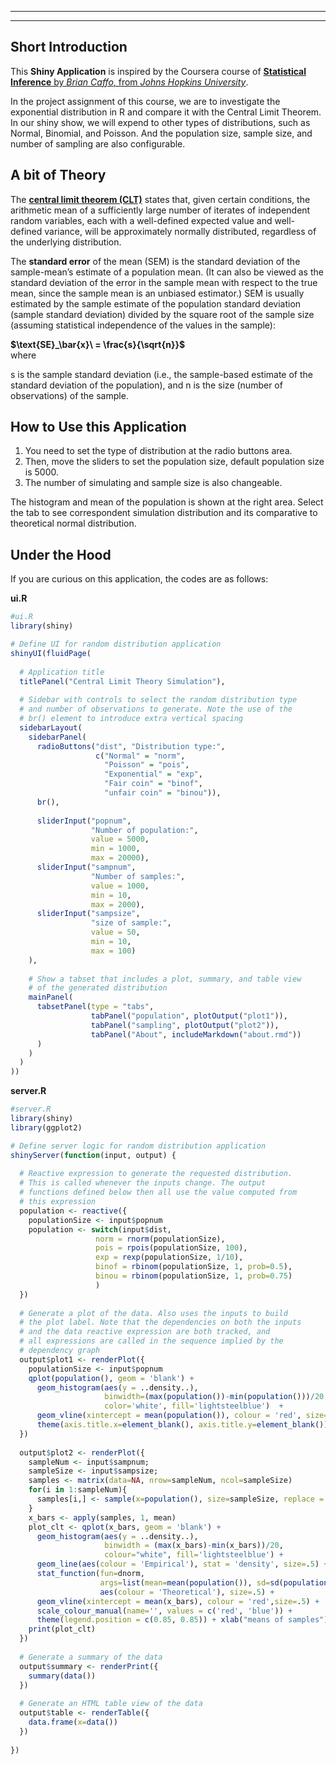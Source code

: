 
_____________________________________________

_____________________________________________

**Short Introduction**   
----------------------
This  **Shiny Application** is inspired by the Coursera course of [**Statistical Inference** by *Brian Caffo*, from *Johns Hopkins University*](https://class.coursera.org/statinference-010). 

In the project assignment of this course, we are to investigate the exponential distribution in R and compare it with the Central Limit Theorem. In our shiny show,  we will expend to other types of distributions, such as Normal, Binomial, and Poisson. And the population size, sample size, and number of sampling are also configurable.

**A bit of Theory**  
-------------------
The [**central limit theorem (CLT)**](http://en.wikipedia.org/wiki/Central_limit_theorem) states that, given certain conditions, the arithmetic mean of a sufficiently large number of iterates of independent random variables, each with a well-defined expected value and well-defined variance, will be approximately normally distributed, regardless of the underlying distribution. 

The **standard error** of the mean (SEM) is the standard deviation of the sample-mean's estimate of a population mean. (It can also be viewed as the standard deviation of the error in the sample mean with respect to the true mean, since the sample mean is an unbiased estimator.) SEM is usually estimated by the sample estimate of the population standard deviation (sample standard deviation) divided by the square root of the sample size (assuming statistical independence of the values in the sample):

**$\text{SE}_\bar{x}\ = \frac{s}{\sqrt{n}}$ **  
where

s is the sample standard deviation (i.e., the sample-based estimate of the standard deviation of the population), and
n is the size (number of observations) of the sample.

**How to Use this Application**   
-------------------
1. You need to set the type of distribution at the radio buttons area.
2. Then, move the sliders to set the population size, default population size is 5000.
3. The number of simulating and sample size is also changeable.

The histogram and mean of the population is shown at the right area. Select the tab to see correspondent simulation distribution and its comparative to theoretical normal distribution.

**Under the Hood**  
-------------------
If you are curious on this application, the codes are as follows:

**ui.R**  

```r
#ui.R
library(shiny)

# Define UI for random distribution application 
shinyUI(fluidPage(
  
  # Application title
  titlePanel("Central Limit Theory Simulation"),
  
  # Sidebar with controls to select the random distribution type
  # and number of observations to generate. Note the use of the
  # br() element to introduce extra vertical spacing
  sidebarLayout(
    sidebarPanel(
      radioButtons("dist", "Distribution type:",
                   c("Normal" = "norm",
                     "Poisson" = "pois",
                     "Exponential" = "exp",
                     "Fair coin" = "binof",
                     "unfair coin" = "binou")),
      br(),
      
      sliderInput("popnum", 
                  "Number of population:", 
                  value = 5000,
                  min = 1000, 
                  max = 20000),
      sliderInput("sampnum", 
                  "Number of samples:", 
                  value = 1000,
                  min = 10, 
                  max = 2000),
      sliderInput("sampsize", 
                  "size of sample:", 
                  value = 50,
                  min = 10, 
                  max = 100)
    ),
    
    # Show a tabset that includes a plot, summary, and table view
    # of the generated distribution
    mainPanel(
      tabsetPanel(type = "tabs", 
                  tabPanel("population", plotOutput("plot1")), 
                  tabPanel("sampling", plotOutput("plot2")), 
                  tabPanel("About", includeMarkdown("about.rmd"))
      )
    )
  )
))
```

**server.R**  

```r
#server.R
library(shiny)
library(ggplot2)

# Define server logic for random distribution application
shinyServer(function(input, output) {
  
  # Reactive expression to generate the requested distribution.
  # This is called whenever the inputs change. The output
  # functions defined below then all use the value computed from
  # this expression
  population <- reactive({
    populationSize <- input$popnum
    population <- switch(input$dist,
                   norm = rnorm(populationSize), 
                   pois = rpois(populationSize, 100),
                   exp = rexp(populationSize, 1/10),
                   binof = rbinom(populationSize, 1, prob=0.5),
                   binou = rbinom(populationSize, 1, prob=0.75)
                   )
  })
  
  # Generate a plot of the data. Also uses the inputs to build
  # the plot label. Note that the dependencies on both the inputs
  # and the data reactive expression are both tracked, and
  # all expressions are called in the sequence implied by the
  # dependency graph
  output$plot1 <- renderPlot({
    populationSize <- input$popnum
    qplot(population(), geom = 'blank') + 
      geom_histogram(aes(y = ..density..), 
                     binwidth=(max(population())-min(population()))/20, 
                     color='white', fill='lightsteelblue')  +
      geom_vline(xintercept = mean(population()), colour = 'red', size=.5) +
      theme(axis.title.x=element_blank(), axis.title.y=element_blank())
  })
  
  output$plot2 <- renderPlot({
    sampleNum <- input$sampnum; 
    sampleSize <- input$sampsize;
    samples <- matrix(data=NA, nrow=sampleNum, ncol=sampleSize)
    for(i in 1:sampleNum){
      samples[i,] <- sample(x=population(), size=sampleSize, replace = FALSE)
    }
    x_bars <- apply(samples, 1, mean)
    plot_clt <- qplot(x_bars, geom = 'blank') +  
      geom_histogram(aes(y = ..density..),  
                     binwidth = (max(x_bars)-min(x_bars))/20,
                     colour="white", fill='lightsteelblue') +
      geom_line(aes(colour = 'Empirical'), stat = 'density', size=.5) +  
      stat_function(fun=dnorm, 
                    args=list(mean=mean(population()), sd=sd(population())/sqrt(sampleSize)),
                    aes(colour = 'Theoretical'), size=.5) +
      geom_vline(xintercept = mean(x_bars), colour = 'red',size=.5) + 
      scale_colour_manual(name='', values = c('red', 'blue')) + 
      theme(legend.position = c(0.85, 0.85)) + xlab("means of samples")
    print(plot_clt)
  })
  
  # Generate a summary of the data
  output$summary <- renderPrint({
    summary(data())
  })
  
  # Generate an HTML table view of the data
  output$table <- renderTable({
    data.frame(x=data())
  })
  
})

```

